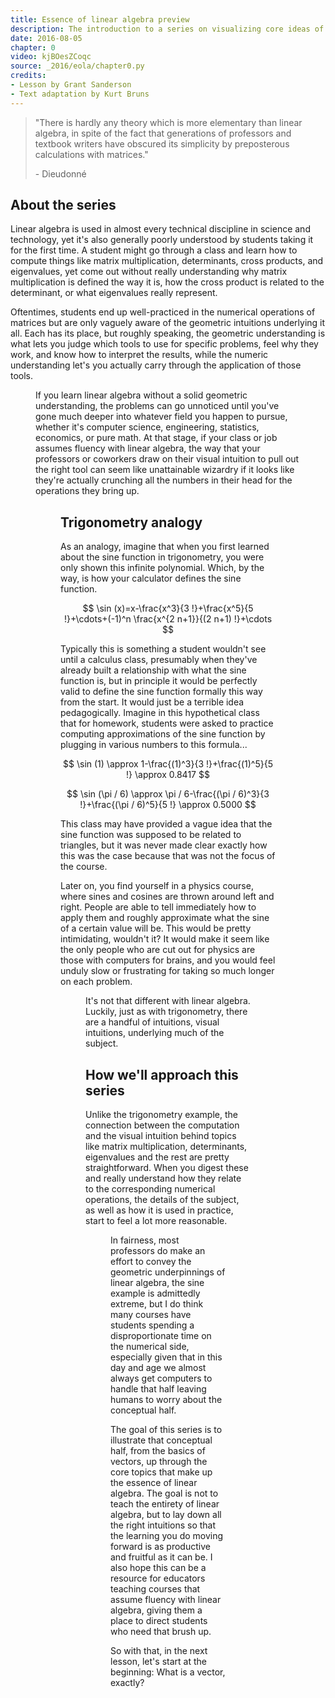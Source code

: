 ```yaml
---
title: Essence of linear algebra preview
description: The introduction to a series on visualizing core ideas of linear algebra.
date: 2016-08-05
chapter: 0
video: kjBOesZCoqc
source: _2016/eola/chapter0.py
credits:
- Lesson by Grant Sanderson
- Text adaptation by Kurt Bruns
---
```



> "There is hardly any theory which is more elementary than linear algebra, in spite of the fact that generations of professors and textbook writers have obscured its simplicity by preposterous calculations with matrices."
>
> \- Dieudonné

## About the series

Linear algebra is used in almost every technical discipline in science and technology, yet it's also generally poorly understood by students taking it for the first time. A student might go through a class and learn how to compute things like matrix multiplication, determinants, cross products, and eigenvalues, yet come out without really understanding why matrix multiplication is defined the way it is, how the cross product is related to the determinant, or what eigenvalues really represent.

Oftentimes, students end up well-practiced in the numerical operations of matrices but are only vaguely aware of the geometric intuitions underlying it all. Each has its place, but roughly speaking, the geometric understanding is what lets you judge which tools to use for specific problems, feel why they work, and know how to interpret the results, while the numeric understanding let's you actually carry through the application of those tools.

<Figure
    image="figures/about-the-series-geometric-intuition.png" 
/>

<!-- TODO: maybe duplicate the visual core ideas in the above figure-->

If you learn linear algebra without a solid geometric understanding, the problems can go unnoticed until you've gone much deeper into whatever field you happen to pursue, whether it's computer science, engineering, statistics, economics, or pure math. At that stage, if your class or job assumes fluency with linear algebra, the way that your professors or coworkers draw on their visual intuition to pull out the right tool can seem like unattainable wizardry if it looks like they're actually crunching all the numbers in their head for the operations they bring up.

<Figure
    image="figures/about-the-series-fluency.png" 
/>

## Trigonometry analogy

As an analogy, imagine that when you first learned about the sine function in trigonometry, you were only shown this infinite polynomial. Which, by the way, is how your calculator defines the sine function.

$$
\sin (x)=x-\frac{x^3}{3 !}+\frac{x^5}{5 !}+\cdots+(-1)^n \frac{x^{2 n+1}}{(2 n+1) !}+\cdots
$$

Typically this is something a student wouldn't see until a calculus class, presumably when they've already built a relationship with what the sine function is, but in principle it would be perfectly valid to define the sine function formally this way from the start. It would just be a terrible idea pedagogically. Imagine in this hypothetical class that for homework, students were asked to practice computing approximations of the sine function by plugging in various numbers to this formula...

$$
\sin (1) \approx 1-\frac{(1)^3}{3 !}+\frac{(1)^5}{5 !} \approx 0.8417
$$

$$
\sin (\pi / 6) \approx \pi / 6-\frac{(\pi / 6)^3}{3 !}+\frac{(\pi / 6)^5}{5 !} \approx 0.5000
$$

This class may have provided a vague idea that the sine function was supposed to be related to triangles, but it was never made clear exactly how this was the case because that  was not the focus of the course.

Later on, you find yourself in a physics course, where sines and cosines are thrown around left and right. People are able to tell immediately how to apply them and roughly approximate what the sine of a certain value will be. This would be pretty intimidating, wouldn't it? It would make it seem like the only people who are cut out for physics are those with computers for brains, and you would feel unduly slow or frustrating for taking so much longer on each problem.

<Figure
    image="figures/trigonometry-analogy-physics-example.png" 
/>

It's not that different with linear algebra. Luckily, just as with trigonometry, there are a handful of intuitions, visual intuitions, underlying much of the subject.

## How we'll approach this series

Unlike the trigonometry example, the connection between the computation and the visual intuition behind topics like matrix multiplication, determinants, eigenvalues and the rest are pretty straightforward. When you digest these and really understand how they relate to the corresponding numerical operations, the details of the subject, as well as how it is used in practice, start to feel a lot more reasonable.

<Figure
    image="figures/how-we-will-approach-the-series-core-visuals.png" 
/>

In fairness, most professors do make an effort to convey the geometric underpinnings of linear algebra, the sine example is admittedly extreme, but I do think many courses have students spending a disproportionate time on the numerical side, especially given that in this day and age we almost always get computers to handle that half leaving humans to worry about the conceptual half.

The goal of this series is to illustrate that conceptual half, from the basics of vectors, up through the core topics that make up the essence of linear algebra. The goal is not to teach the entirety of linear algebra, but to lay down all the right intuitions so that the learning you do moving forward is as productive and fruitful as it can be. I also hope this can be a resource for educators teaching courses that assume fluency with linear algebra, giving them a place to direct students who need that brush up.

So with that, in the next lesson, let's start at the beginning: What is a vector, exactly?

